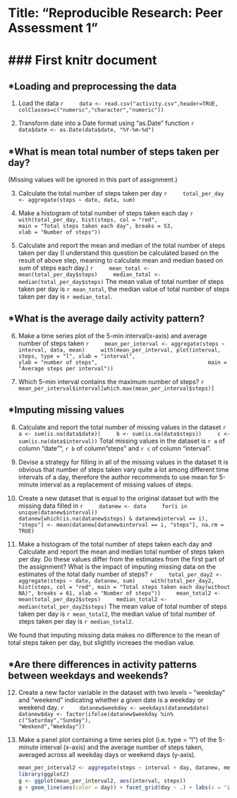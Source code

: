# Title: "Reproducible Research: Peer Assessment 1"
### First knitr document 
=========================


## *Loading and preprocessing the data

1. Load the data
    ```r
    data <- read.csv("activity.csv",header=TRUE,
                     colClasses=c("numeric","character","numeric"))
    ```

2. Transform date into a Date format using "as.Date" function
    ```r
    data$date <- as.Date(data$date, "%Y-%m-%d")
    ```

## *What is mean total number of steps taken per day? 

(Missing values will be ignored in this part of assignment.) 

3. Calculate the total number of steps taken per day
    ```r
    total_per_day <- aggregate(steps ~ date, data, sum)
    ```

4. Make a histogram of total number of steps taken each day
    ```r
    with(total_per_day, hist(steps, col = "red", 
                             main = "Total steps taken each day", breaks = 53, 
                             xlab = "Number of steps"))
    ```

5. Calculate and report the mean and median of the total number of steps taken per day
(I understand this question be calculated based on the result of above step, meaning to calculate mean and median based on sum of steps each day.) 
    ```r
    mean_total <- mean(total_per_day$steps)
    median_total <- median(total_per_day$steps)
    ```
The mean value of total number of steps taken per day is `r mean_total`, the median value of total number of steps taken per day is `r median_total`.


## *What is the average daily activity pattern?

6. Make a time series plot of the 5-min interval(x-axis) and average number of steps taken
    ```r
    mean_per_interval <- aggregate(steps ~ interval, data, mean)
    with(mean_per_interval, plot(interval, steps, type = "l", xlab = "interval", 
                                 ylab = "number of steps", 
                                 main = "Average steps per interval"))
    ```

7. Which 5-min interval contains the maximum number of steps?
    ```r
    mean_per_interval$interval[which.max(mean_per_interval$steps)]
    ```

## *Imputing missing values

8. Calculate and report the total number of missing values in the dataset
    ```r
    a <- sum(is.na(data$date))
    b <- sum(is.na(data$steps))
    c <- sum(is.na(data$interval))
    ```
Total missing values in the dataset is `r a` of column "date"", `r b` of column "steps" and `r c` of column "interval".

9. Devise a strategy for filling in all of the missing values in the dataset
It is obvious that number of steps taken vary quite a lot among different time intervals of a day, therefore the author recommends to use mean for 5-minute interval as a replacement of missing values of steps. 

10. Create a new dataset that is equal to the original dataset but with the missing data filled in
    ```r
    datanew <- data
    for(i in unique(datanew$interval))
        datanew[which(is.na(datanew$steps) & datanew$interval == i), "steps"] <- mean(datanew[datanew$interval == i, "steps"], na.rm = TRUE)
    ```

11. Make a histogram of the total number of steps taken each day and Calculate and report the mean and median total number of steps taken per day. Do these values differ from the estimates from the first part of the assignment? What is the impact of imputing missing data on the estimates of the total daily number of steps?
    ```r
    total_per_day2 <- aggregate(steps ~ date, datanew, sum)
    with(total_per_day2, hist(steps, col = "red", main = "Total steps taken each day(without NA)", breaks = 61, xlab = "Number of steps"))
    mean_total2 <- mean(total_per_day2$steps)
    median_total2 <- median(total_per_day2$steps)
    ```
The mean value of total number of steps taken per day is `r mean_total2`, the median value of total number of steps taken per day is `r median_total2`.

We found that imputing missing data makes no difference to the mean of total steps taken per day, but slightly increaes the median value. 

## *Are there differences in activity patterns between weekdays and weekends?

12. Create a new factor variable in the dataset with two levels – “weekday” and “weekend” indicating whether a given date is a weekday or weekend day.
    ```r
    datanew$weekday <- weekdays(datanew$date)
    datanew$day <- factor(ifelse(datanew$weekday %in% c("Saturday","Sunday"),
                                 "Weekend","Weekday"))
    ```

13. Make a panel plot containing a time series plot (i.e. type = "l") of the 5-minute interval (x-axis) and the average number of steps taken, averaged across all weekday days or weekend days (y-axis). 
    
    ```r
    mean_per_interval2 <- aggregate(steps ~ interval + day, datanew, mean)
    library(ggplot2)
    g <- ggplot(mean_per_interval2, aes(interval, steps))
    g + geom_line(aes(color = day)) + facet_grid(day ~ .) + labs(x = "interval", y = "number of steps", title = "Average number of steps by interval")
    ```

